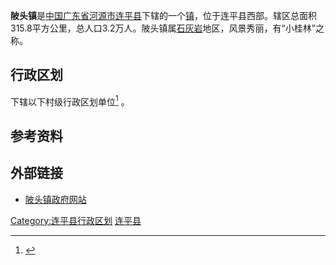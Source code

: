 {{中国乡级行政区|44/16/23/104/000}}
'''陂头镇'''是[[中华人民共和国|中国]][[广东省|广东省]][[河源市|河源市]][[连平县|连平县]]下辖的一个[[镇|镇]]，位于连平县西部。辖区总面积315.8平方公里，总人口3.2万人。陂头镇属[[石灰岩|石灰岩]]地区，风景秀丽，有“小桂林”之称。

== 行政区划 ==
{{PAGENAMEBASE}}下辖以下村级行政区划单位<ref>{{PRC admin/ref sgc|44/16/23/104/000}}</ref>
{{PRC admin/children|44/16/23/104/000}}。

==参考资料==
{{reflist}}

==外部链接==
*[https://web.archive.org/web/20080223174847/http://lianping.gdsq.cn/buildsite/townroot/pitou/index.jsp 陂头镇政府网站]

{{GD-stub}}
{{PRC admin/navcat|44/16/23/104/000}}

[[Category:连平县行政区划|Category:连平县行政区划]]
[[Category:河源建制镇|连平县]]